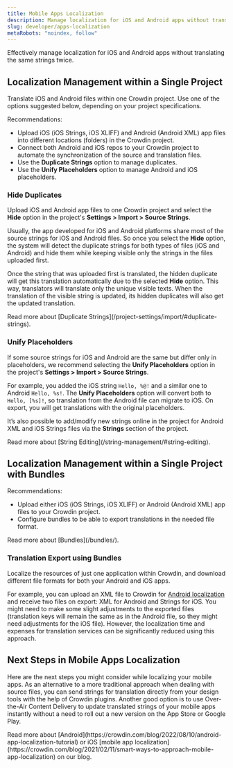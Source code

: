 ```yaml
---
title: Mobile Apps Localization
description: Manage localization for iOS and Android apps without translating the same strings twice
slug: developer/apps-localization
metaRobots: "noindex, follow"
---
```



Effectively manage localization for iOS and Android apps without translating the same strings twice.

## Localization Management within a Single Project

Translate iOS and Android files within one Crowdin project. Use one of the options suggested below, depending on your project specifications.

Recommendations:

* Upload iOS (iOS Strings, iOS XLIFF) and Android (Android XML) app files into different locations (folders) in the Crowdin project.
* Connect both Android and iOS repos to your Crowdin project to automate the synchronization of the source and translation files.
* Use the **Duplicate Strings** option to manage duplicates.
* Use the **Unify Placeholders** option to manage Android and iOS placeholders.

### Hide Duplicates

Upload iOS and Android app files to one Crowdin project and select the **Hide** option in the project's **Settings > Import > Source Strings**.

Usually, the app developed for iOS and Android platforms share most of the source strings for iOS and Android files. So once you select the **Hide** option, the system will detect the duplicate strings for both types of files (iOS and Android) and hide them while keeping visible only the strings in the files uploaded first.

Once the string that was uploaded first is translated, the hidden duplicate will get this translation automatically due to the selected **Hide** option. This way, translators will translate only the unique visible texts. When the translation of the visible string is updated, its hidden duplicates will also get the updated translation.

<ReadMore>
  Read more about [Duplicate Strings](/project-settings/import/#duplicate-strings).
</ReadMore>

### Unify Placeholders

If some source strings for iOS and Android are the same but differ only in placeholders, we recommend selecting the **Unify Placeholders** option in the project's **Settings > Import > Source Strings**.

For example, you added the iOS string `Hello, %@!` and a similar one to Android `Hello, %s!`. The **Unify Placeholders** option will convert both to `Hello, [%s]!`, so translation from the Android file can migrate to iOS. On export, you will get translations with the original placeholders.

It’s also possible to add/modify new strings online in the project for Android XML and iOS Strings files via the **Strings** section of the project.

<ReadMore>
  Read more about [String Editing](/string-management/#string-editing).
</ReadMore>

## Localization Management within a Single Project with Bundles

Recommendations:

* Upload either iOS (iOS Strings, iOS XLIFF) or Android (Android XML) app files to your Crowdin project.
* Configure bundles to be able to export translations in the needed file format.

<ReadMore>
  Read more about [Bundles](/bundles/).
</ReadMore>

### Translation Export using Bundles

Localize the resources of just one application within Crowdin, and download different file formats for both your Android and iOS apps.

For example, you can upload an XML file to Crowdin for [Android localization](https://crowdin.com/blog/2022/08/10/android-app-localization-tutorial) and receive two files on export: XML for Android and Strings for iOS. You might need to make some slight adjustments to the exported files (translation keys will remain the same as in the Android file, so they might need adjustments for the iOS file). However, the localization time and expenses for translation services can be significantly reduced using this approach.

## Next Steps in Mobile Apps Localization

Here are the next steps you might consider while localizing your mobile apps. As an alternative to a more traditional approach when dealing with source files, you can send strings for translation directly from your design tools with the help of Crowdin plugins. Another good option is to use Over-the-Air Content Delivery to update translated strings of your mobile apps instantly without a need to roll out a new version on the App Store or Google Play.

<ReadMore>
  Read more about [Android](https://crowdin.com/blog/2022/08/10/android-app-localization-tutorial) or iOS [mobile app localization](https://crowdin.com/blog/2021/02/11/smart-ways-to-approach-mobile-app-localization) on our blog.
</ReadMore>
